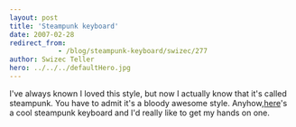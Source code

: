 ```yaml
---
layout: post
title: 'Steampunk keyboard'
date: 2007-02-28
redirect_from: 
            - /blog/steampunk-keyboard/swizec/277
author: Swizec Teller
hero: ../../../defaultHero.jpg
---
```

I've always known I loved this style, but now I actually know that it's called steampunk. You have to admit it's a bloody awesome style. Anyhow,[here](http://steampunkworkshop.com/keyboard.shtml)'s a cool steampunk keyboard and I'd really like to get my hands on one.